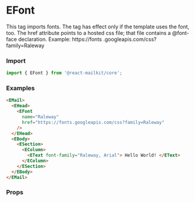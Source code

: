 

<Meta title='Email Design System/Standard Head components/eFont' />

# EFont

This tag imports fonts. The tag has effect only if the template uses the font, too. The href attribute points to a hosted css file; that file contains a @font-face declaration.
Example: https://fonts .googleapis.com/css?family=Raleway

### Import

```js
import { EFont } from '@react-mailkit/core';
```

### Examples

```html
<EMail>
  <EHead>
    <EFont
      name="Raleway"
      href="https://fonts.googleapis.com/css?family=Raleway"
    />
  </EHead>
  <EBody>
    <ESection>
      <EColumn>
        <EText font-family="Raleway, Arial"> Hello World! </EText>
      </EColumn>
    </ESection>
  </EBody>
</EMail>
```

### Props

<ArgsTable of={EFont} />
